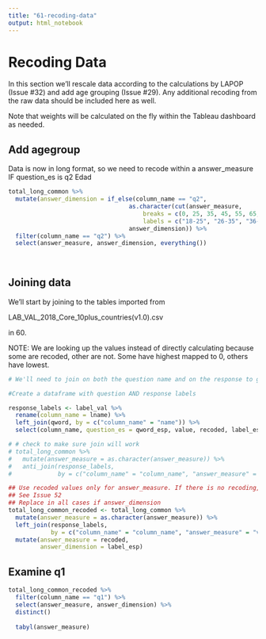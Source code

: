```yaml
---
title: "61-recoding-data"
output: html_notebook
---
```


# Recoding Data

In this section we'll rescale data according to the calculations by LAPOP (Issue #32) and add age grouping (Issue #29). Any additional recoding from the raw data should be included here as well. 

Note that weights will be calculated on the fly within the Tableau dashboard as needed.


## Add agegroup

Data is now in long format, so we need to recode within a answer_measure IF question_es is q2 Edad

```r
total_long_common %>%
  mutate(answer_dimension = if_else(column_name == "q2", 
                                  as.character(cut(answer_measure, 
                                      breaks = c(0, 25, 35, 45, 55, 65, 66), 
                                      labels = c("18-25", "26-35", "36-45", "46-55", "56-65", "66-"))),
                                  answer_dimension)) %>%
  filter(column_name == "q2") %>%
  select(answer_measure, answer_dimension, everything()) 
           
  
```



## Joining data

We'll start by joining to the tables imported from 

LAB_VAL_2018_Core_10plus_countries(v1.0).csv

in 60. 


NOTE: We are looking up the values instead of directly calculating because some are recoded, other are not. Some have highest mapped to 0, others have lowest. 

```r

# We'll need to join on both the question name and on the response to get the proper scaled score. 

#Create a dataframe with question AND response labels

response_labels <- label_val %>%
  rename(column_name = lname) %>% 
  left_join(qword, by = c("column_name" = "name")) %>%
  select(column_name, question_es = qword_esp, value, recoded, label_esp) 

# # check to make sure join will work
# total_long_common %>%
#   mutate(answer_measure = as.character(answer_measure)) %>%
#   anti_join(response_labels, 
#             by = c("column_name" = "column_name", "answer_measure" = "value"))

## Use recoded values only for answer_measure. If there is no recoding, it's not a measure 
## See Issue 52
## Replace in all cases if answer_dimension 
total_long_common_recoded <- total_long_common %>%
  mutate(answer_measure = as.character(answer_measure)) %>%
  left_join(response_labels, 
            by = c("column_name" = "column_name", "answer_measure" = "value")) %>%
  mutate(answer_measure = recoded,
         answer_dimension = label_esp)
```

## Examine q1
```r
total_long_common_recoded %>%
  filter(column_name == "q1") %>%
  select(answer_measure, answer_dimension) %>% 
  distinct()
  
  tabyl(answer_measure)
```


